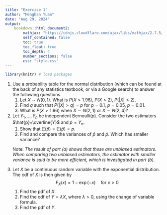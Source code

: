 ```yaml
---
title: "Exercise 1"
author: "Menghan Yuan"
date: "Aug 29, 2024"
output:
    bookdown::html_document2:
        mathjax: "https://cdnjs.cloudflare.com/ajax/libs/mathjax/2.7.5/MathJax.js?config=TeX-AMS_CHTML.js"
        self_contained: false
        toc: true
        toc_float: true
        toc_depth: 4
        number_sections: false
        css: "style.css"
---
```


```r
library(knitr) # load packages
```

<ol>
<!---------------- question 1 ---------------->
<li> Use a probability table for the normal distribution (which can be found at the back of any statistics textbook, or via a Google search) to answer the following questions.
    <ol type="pa">
        <li>Let $X \sim N(0,1).$ What is $P(X > 1.96)$, $P(X > 2)$, $P(|X| < 2)$. </li>
        <li>Find $q$ such that $P(|X|>q)=p$ for $p=0.1$, $p=0.05$, $p=0.01.$ </li>
        <li>What is $P(X > 1.96)$ when $X \sim N(2,1)$ or $X \sim N(2,4)$?</li>
    </ol>
</li>

<!---------------- question 2 ---------------->
<li> Let $Y_1, \ldots, Y_n$ be independent $\text{Bernoulli}(p)$. Consider the two estimators $\hat{p}=\overline{Y}$ and $\tilde{p}=Y_n$.
    <ol type="pa">
        <li>Show that $\mathbb{E}(\hat{p})=\mathbb{E}(\tilde{p})=p .$</li>
        <li>Find and compare the variances of $\hat{p}$ and $\tilde{p}$. Which has smaller variance?</li>
    </ol>
</li>
Note: <em>The result of part (a) shows that these are unbiased estimators. When comparing two unbiased estimators, the estimator with smaller variance is said to be more efficient, which is investigated in part (b).</em>

<!---------------- question 3 ---------------->
<li> Let $X$ be a continuous random variable with the exponential distribution. The cdf of $X$ is then given by
$$
F_X(x) = 1-\exp{(-x)} \quad \text{for } x>0
$$
    <ol type="pa">
        <li>Find the pdf of $X$.</li>
        <li>Find the cdf of $Y=\lambda X$, where $\lambda>0$, using the change of variable formula. </li>
        <li>Find the pdf of $Y$. </li>
    </ol>

</li>

<!--------------------------------------------->
</ol>







